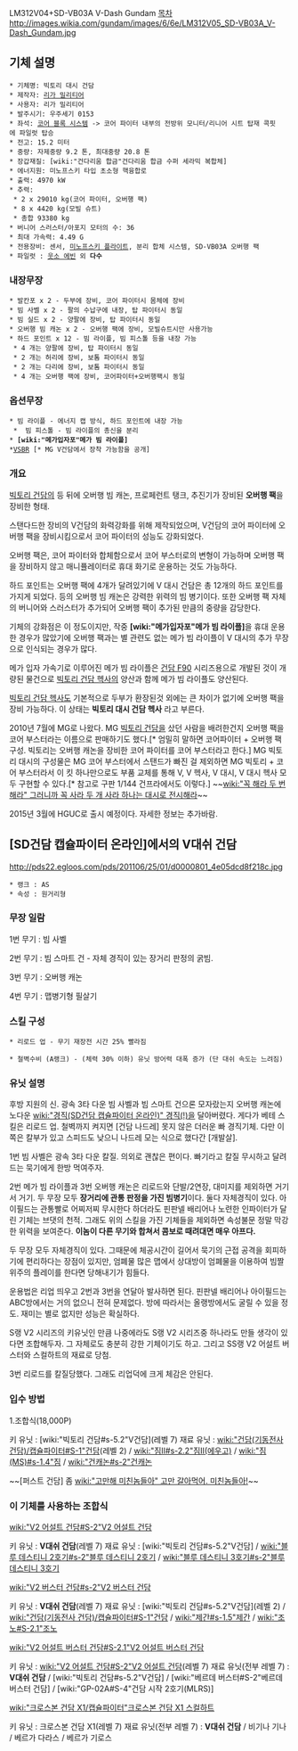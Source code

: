 LM312V04+SD-VB03A V-Dash Gundam
[[목차]]
http://images.wikia.com/gundam/images/6/6e/LM312V05_SD-VB03A_V-Dash_Gundam.jpg
== 기체 설명 ==
 * 기체명: 빅토리 대시 건담
 * 제작자: [[리가 밀리티어]]
 * 사용자: 리가 밀리티어
 * 발주시기: 우주세기 0153
 * 좌석: [[코어 블록 시스템]] -> 코어 파이터 내부의 전방위 모니터/리니어 시트 탑재 콕핏에 파일럿 탑승
 * 전고: 15.2 미터
 * 중량: 자제중량 9.2 톤, 최대중량 20.8 톤
 * 장갑재질: [wiki:"건다리움 합금"건다리움 합금 수퍼 세라믹 복합체]
 * 에너지원: 미노프스키 타입 초소형 핵융합로
 * 출력: 4970 kW
 * 추력: 
  * 2 x 29010 kg(코어 파이터, 오버행 팩)
  * 8 x 4420 kg(모빌 슈트)
  * 총합 93380 kg
 * 버니어 스러스터/아포지 모터의 수: 36
 * 최대 가속력: 4.49 G
 * 전용장비: 센서, [[미노프스키 플라이트]], 분리 합체 시스템, SD-VB03A 오버행 팩
 * 파일럿 : [[웃소 에빈]] 외 '''다수'''

=== 내장무장 === 
 * 발칸포 x 2 - 두부에 장비, 코어 파이터시 몸체에 장비
 * 빔 사벨 x 2 - 팔의 수납구에 내장, 탑 파이터시 동일
 * 빔 실드 x 2 - 양팔에 장비, 탑 파이터시 동일
 * 오버행 빔 캐논 x 2 - 오버행 팩에 장비, 모빌슈트시만 사용가능
 * 하드 포인트 x 12 - 빔 라이플, 빔 피스톨 등을 내장 가능
  * 4 개는 양팔에 장비, 탑 파이터시 동일 
  * 2 개는 허리에 장비, 보톰 파이터시 동일
  * 2 개는 다리에 장비, 보톰 파이터시 동일
  * 4 개는 오버행 팩에 장비, 코어파이터+오버행팩시 동일
 
=== 옵션무장 === 
 * 빔 라이플 - 에너지 캡 방식, 하드 포인트에 내장 가능
  *  빔 피스톨 - 빔 라이플의 총신을 분리
 * '''[wiki:"메가입자포"메가 빔 라이플]'''
 *[[VSBR]] [* MG V건담에서 장착 가능함을 공개]


=== 개요 ===
[[빅토리 건담]]의 등 뒤에 오버행 빔 캐논, 프로페런트 탱크, 추진기가 장비된 '''오버행 팩'''을 장비한 형태.

스탠다드한 장비의 V건담의 화력강화를 위해 제작되었으며, V건담의 코어 파이터에 오버행 팩을 장비시킴으로서 코어 파이터의 성능도 강화되었다.

오버행 팩은, 코어 파이터와 합체함으로서 코어 부스터로의 변형이 가능하며 오버행 팩을 장비하지 않고 매니퓰레이터로 휴대 화기로 운용하는 것도 가능하다. 

하드 포인트는 오버행 팩에 4개가 달려있기에 V 대시 건담은 총 12개의 하드 포인트를 가지게 되었다. 등의 오버행 빔 캐논은 강력한 위력의 빔 병기이다. 또한 오버행 팩 자체의 버니어와 스러스터가 추가되어 오버행 팩이 추가된 만큼의 중량을 감당한다.

기체의 강화점은 이 정도이지만, 작중 '''[wiki:"메가입자포"메가 빔 라이플]'''을 휴대 운용한 경우가 많았기에 오버행 팩과는 별 관련도 없는 메가 빔 라이플이 V 대시의 추가 무장으로 인식되는 경우가 많다. 

메가 입자 가속기로 이루어진 메가 빔 라이플은 [[건담 F90]] 시리즈용으로 개발된 것이 개량된 물건으로 [[빅토리 건담 헥사]]의 양산과 함께 메가 빔 라이플도 양산된다. 

[[빅토리 건담 헥사]]도 기본적으로 두부가 환장된것 외에는 큰 차이가 없기에 오버행 팩을 장비 가능하다. 이 상태는 '''빅토리 대시 건담 헥사''' 라고 부른다.

2010년 7월에 MG로 나왔다. MG [[빅토리 건담]]을 샀던 사람을 배려한건지 오버행 팩을 코어 부스터라는 이름으로 판매하기도 했다.[* 엄밀히 말하면 코어파이터 + 오버행 팩 구성. 빅토리는 오버행 캐논을 장비한 코어 파이터를 코어 부스터라고 한다.] MG 빅토리 대시의 구성물은 MG 코어 부스터에서 스탠드가 빠진 걸 제외하면 MG 빅토리 + 코어 부스터라서 이 킷 하나만으로도 부품 교체를 통해 V, V 헥사, V 대시, V 대시 헥사 모두 구현할 수 있다.[* 참고로 구판 1/144 건프라에서도 이렇다.] ~~[[wiki:"꼭 해라 두 번 해라" 그러니까 꼭 사라 두 개 사라 하나는 대시로 전시해라]]~~

2015년 3월에 HGUC로 출시 예정이다. 자세한 정보는 추가바람.

== [SD건담 캡슐파이터 온라인]에서의 V대쉬 건담 ==
http://pds22.egloos.com/pds/201106/25/01/d0000801_4e05dcd8f218c.jpg

 * 랭크 : AS
 * 속성 : 원거리형
=== 무장 일람 ===
1번 무기 : 빔 사벨

2번 무기 : 빔 스마트 건 - 자체 경직이 있는 장거리 판정의 굵빔.
 
3번 무기 : 오버행 캐논

4번 무기 : 맵병기형 필살기

=== 스킬 구성 ===
 * 리로드 업 - 무기 재장전 시간 25% 빨라짐

 * 철벽수비 (A랭크) - (체력 30% 이하) 유닛 방어력 대폭 증가 (단 대쉬 속도는 느려짐)

=== 유닛 설명 ===
후방 지원의 신.
광속 3타 다운 빔 사벨과 빔 스마트 건으론 모자랐는지 오버행 캐논에 노다운 [[wiki:"경직(SD건담 캡슐파이터 온라인)" 경직(!)]]을 달아버렸다. 게다가 베테 스킬은 리로드 업. 철벽까지 켜지면 [건담 나드레] 못지 않은 더러운 빠 경직기체. 다만 이쪽은 칼부가 있고 스피드도 낮으니 나드레 모는 식으로 했다간 [개발살].

1번 빔 사벨은 광속 3타 다운 칼질. 의외로 괜찮은 편이다. 빠기라고 칼질 무시하고 달려드는 묵기에게 한방 먹여주자.

2번 메가 빔 라이플과 3번 오버행 캐논은 리로드와 단발/2연장, 대미지를 제외하면 거기서 거기. 두 무장 모두 '''장거리에 관통 판정을 가진 빔병기'''이다. 둘다 자체경직이 있다. 아이필드는 관통빨로 어찌저찌 무시한다 하더라도 핀판넬 배리어나 노련한 인파이터가 달린 기체는 브댓의 천적. 그래도 위의 스킬을 가진 기체들을 제외하면 속성불문 정말 막강한 위력을 보여준다. '''이놈이 다른 무기와 합쳐서 콤보로 때려대면 매우 아프다.'''

두 무장 모두 자체경직이 있다. 그때문에 체공시간이 길어서 묵기의 근접 공격을 회피하기에 편리하다는 장점이 있지만, 엄폐물 많은 맵에서 상대방이 엄폐물을 이용하여 빔짤 위주의 플레이를 한다면 당해내기가 힘들다. 

운용법은 리업 띄우고 2번과 3번을 연달아 발사하면 된다. 핀판넬 배리어나 아이필드는 ABC방에서는 거의 없으니 전혀 문제없다. 방에 따라서는 올랭방에서도 굴릴 수 있을 정도. 재미는 별로 없지만 성능은 확실하다.

S랭 V2 시리즈의 키유닛인 만큼 나중에라도 S랭 V2 시리즈중 하나라도 만들 생각이 있다면 조합해두자. 그 자체로도 충분히 강한 기체이기도 하고. 그리고 SS랭 V2 어설트 버스터와 스컬하트의 재료로 당첨.

3번 리로드를 칼질당했다. 그래도 리업덕에 크게 체감은 안된다.

=== 입수 방법 ===

1.조합식(18,000P)

키 유닛 : [wiki:"빅토리 건담#s-5.2"V건담](레벨 7) 
재료 유닛 : [[wiki:"건담(기동전사 건담)/캡슐파이터#S-1"건담]](레벨 2) / [[wiki:"짐II#s-2.2"짐II(에우고)]] / [[wiki:"짐(MS)#s-1.4"짐]] / [[wiki:"건캐논#s-2"건캐논]]

~~[퍼스트 건담] 좀 [[wiki:"고만해 미친놈들아" 고만 갈아먹어. 미친놈들아!]]~~

=== 이 기체를 사용하는 조합식 ===

[[wiki:"V2 어설트 건담#S-2"V2 어설트 건담]]

키 유닛 : '''V대쉬 건담'''(레벨 7)
재료 유닛 : [wiki:"빅토리 건담#s-5.2"V건담] / [[wiki:"블루 데스티니 2호기#s-2"블루 데스티니 2호기]] / [[wiki:"블루 데스티니 3호기#s-2"블루 데스티니 3호기]]

[[wiki:"V2 버스터 건담#s-2"V2 버스터 건담]]

키 유닛 : '''V대쉬 건담'''(레벨 7)
재료 유닛 : [wiki:"빅토리 건담#s-5.2"V건담](레벨 2) / [[wiki:"건담(기동전사 건담)/캡슐파이터#S-1"건담]] / [[wiki:"제간#s-1.5"제간]] / [[wiki:"조노#S-2.1"조노]]

[[wiki:"V2 어설트 버스터 건담#S-2.1"V2 어설트 버스터 건담]]

키 유닛 : [[wiki:"V2 어설트 건담#S-2"V2 어설트 건담]](레벨 7)
재료 유닛(전부 레벨 7) : '''V대쉬 건담''' / [wiki:"빅토리 건담#s-5.2"V건담] / [wiki:"베르데 버스터#S-2"베르데 버스터 건담] / [wiki:"GP-02A#S-4"건담 시작 2호기(MLRS)]

[[wiki:"크로스본 건담 X1/캡슐파이터"크로스본 건담 X1 스컬하트]]

키 유닛 : 크로스본 건담 X1(레벨 7)
재료 유닛(전부 레벨 7) : '''V대쉬 건담''' / 비기나 기나 / 베르가 다라스 / 베르가 기로스
